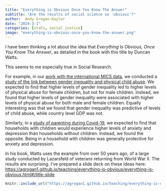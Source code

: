 ```yaml
---
title: "Everything is Obvious Once You Know The Answer"
subtitle: "Are the results of social science so 'obvious'?"
author:  Andy Grogan-Kaylor 
date: "2024-3-1"
categories: [stats, social justice]
image: "everything-is-obvious-once-you-know-the-answer.png"
---
```


I have been thinking a lot about the idea that *Everything Is Obvious, Once You Know The Answer*, as detailed in the book with this title by Duncan Watts.

This seems to me especially true in Social Research. 

For example, in our [work with the international MICS data](https://agrogan1.github.io/research.html#multiple-indicator-cluster-surveys-mics-unicef-data), we conducted a [study of the link between gender inequality and physical child abuse](https://www.mdpi.com/1841422). We expected to find that higher levels of gender inequality led to higher levels of physical abuse for female children, but not for male children. Instead, we found that higher levels of gender inequality were associated with higher levels of physical abuse for both male and female children. Equally interesting was that we found that gender inequality was predictive of levels of child abuse, while country level GDP was not.

Similarly, in a [study of parenting during Covid-19](https://agrogan1.github.io/research.html#covid-19), we expected to find that households with children would experience higher levels of anxiety and depression than households without children. Instead, we found the opposite. Being in a household with children was generally protective for anxiety and depression. 

In his book, Watts uses the example from over 50 years ago, of a large study conducted by Lazarsfeld of veterans returning from World War II. The results are surprising. I've prepared a slide deck on these ideas here: [https://agrogan1.github.io/teaching/everything-is-obvious/everything-is-obvious.html#/title-slide](https://agrogan1.github.io/teaching/everything-is-obvious/everything-is-obvious.html#/title-slide)

```r

knitr::include_url("https://agrogan1.github.io/teaching/everything-is-obvious/everything-is-obvious.html")

```



